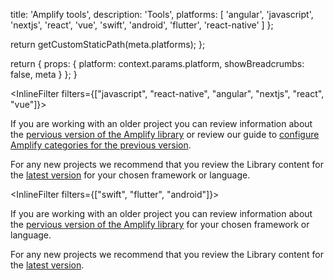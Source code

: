 
  title: 'Amplify tools',
  description:
    'Tools',
  platforms: [
    'angular',
    'javascript',
    'nextjs',
    'react',
    'vue',
    'swift',
    'android',
    'flutter',
    'react-native'
  ]
};

  return getCustomStaticPath(meta.platforms);
};

  return {
    props: {
      platform: context.params.platform,
      showBreadcrumbs: false,
      meta
    }
  };
}

<InlineFilter filters={["javascript", "react-native", "angular", "nextjs", "react", "vue"]}>

<Callout info>

If you are working with an older project you can review information about the [pervious version of the Amplify library](/[platform]/prev/tools/libraries/) or review our guide to [configure Amplify categories for the previous version](/[platform]/prev/tools/libraries/configure-categories/). 

For any new projects we recommend that you review the Library content for the [latest version](/[platform]/tools/libraries/) for your chosen framework or language.

</Callout>

</InlineFilter>

<InlineFilter filters={["swift", "flutter", "android"]}>

<Callout info>

If you are working with an older project you can review information about the [pervious version of the Amplify library](/[platform]/prev/tools/libraries/) for your chosen framework or language. 

For any new projects we recommend that you review the Library content for the [latest version](/[platform]/tools/libraries/).

</Callout>

</InlineFilter>
